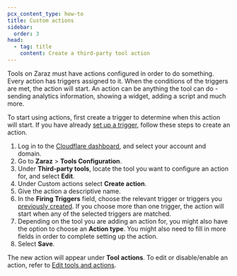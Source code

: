 ```yaml
---
pcx_content_type: how-to
title: Custom actions
sidebar:
  order: 3
head:
  - tag: title
    content: Create a third-party tool action
---
```


Tools on Zaraz must have actions configured in order to do something. Every action has triggers assigned to it. When the conditions of the triggers are met, the action will start. An action can be anything the tool can do - sending analytics information, showing a widget, adding a script and much more.

To start using actions, first create a trigger to determine when this action will start. If you have already [set up a trigger](/zaraz/custom-actions/create-trigger/), follow these steps to create an action.

1. Log in to the [Cloudflare dashboard](https://dash.cloudflare.com/login), and select your account and domain.
2. Go to **Zaraz** > **Tools Configuration**.
3. Under **Third-party tools**, locate the tool you want to configure an action for, and select **Edit**.
4. Under Custom actions select **Create action**.
5. Give the action a descriptive name.
6. In the **Firing Triggers** field, choose the relevant trigger or triggers you [previously created](/zaraz/custom-actions/create-trigger/). If you choose more than one trigger, the action will start when any of the selected triggers are matched.
7. Depending on the tool you are adding an action for, you might also have the option to choose an **Action type**. You might also need to fill in more fields in order to complete setting up the action.
8. Select **Save**.

The new action will appear under **Tool actions**. To edit or disable/enable an action, refer to [Edit tools and actions](/zaraz/custom-actions/edit-tools-and-actions/).
